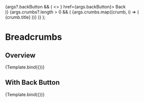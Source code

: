 


<Meta title="Patterns/Navigation/Breadcrumbs" component={Breadcrumbs} />

  <Box display="flex">
    {args?.backButton && (
      <>
        <Link leftIcon={<BackArrowIcon />} href={args.backButton}>
          Back
        </Link>
        <Hide below="sm">
          <Center height="sm" mr="md" ml="md">
            <Divider orientation="vertical" />
          </Center>
        </Hide>
      </>
    )}
    {args.crumbs?.length > 0 && (
      <Hide below="sm">
        <Breadcrumbs>
          {args.crumbs.map((crumb, i) => (
            <BreadcrumbItem key={i}>
              <BreadcrumbLink href={crumb?.url}>{crumb.title}</BreadcrumbLink>
            </BreadcrumbItem>
          ))}
        </Breadcrumbs>
      </Hide>
    )}
  </Box>
);

# Breadcrumbs

## Overview

<Canvas>
  <Story
    name="Overview"
    args={{
      crumbs: [
        { title: 'VW', url: '#' },
        { title: 'Golf', url: '##' },
        { title: 'VW GOLF 2.0 TSI GTI DSG Performance' },
      ],
    }}
  >
    {Template.bind({})}
  </Story>
</Canvas>

## With Back Button

<Canvas>
  <Story
    name="With Back Button"
    args={{
      backButton: '#',
      crumbs: [
        { title: 'VW', url: '#' },
        { title: 'Golf', url: '##' },
        { title: 'VW GOLF 2.0 TSI GTI DSG Performance', url: '###' },
      ],
    }}
  >
    {Template.bind({})}
  </Story>
</Canvas>
